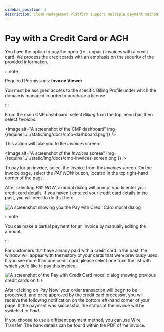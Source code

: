 ```yaml
---
sidebar_position: 3
description: Cloud Management Platform support multiple payment methods across 70+ countries.
---
```


# Pay with a Credit Card or ACH

You have the option to pay the open \(i.e., unpaid\) invoices with a credit card. We process the credit cards with an emphasis on the security of the provided information.

:::note

Required Permissions: **Invoice Viewer**

You must be assigned access to the specific Billing Profile under which the domain is managed in order to purchase a license.

:::

From the main CMP dashboard, select _Billing_ from the top menu bar, then select _Invoices_.


<Image
  alt="A screenshot of the CMP dashboard"
  img={require('../../static/img/docs/cmp-dashboard.png')}
/>

This action will take you to the _Invoices_ screen:

<Image
  alt="A screenshot of the _Invoices_ screen"
  img={require('../../static/img/docs/cmp-invoices-screen.png')}
/>

To pay for an invoice, select the invoice from the _Invoices_ screen. On the invoice page, select the _PAY NOW_ button, located in the top right-hand corner of the page.

After selecting _PAY NOW_, a modal dialog will prompt you to enter your credit card details. If you haven't entered your credit card details in the past, you will need to do that here.

![A screenshot showing you the _Pay with Credit Card_ modal dialog](../../static/img/docs/cmp-pay-with-cc.png)

:::note

You can make a partial payment for an invoice by manually editing the amount.

:::

For customers that have already paid with a credit card in the past, the window will appear with the history of your cards that were previously used. If you see more than one credit card, please select one from the list with which you'd like to pay this invoice.

![A screenshot of the _Pay with Credit Card_ modal dialog showing previous credit cards on file](../../static/img/docs/cmp-pay-credit-card-dialog.png)

After clicking on 'Pay Now' your order transaction will begin to be processed, and once approved by the credit card processor, you will receive the following notification on the bottom left-hand corner of your page. If the payment was successful, the status of the invoice will be switched to _Paid_.

If you choose to use a different payment method, you can use Wire Transfer. The bank details can be found within the PDF of the invoice.
